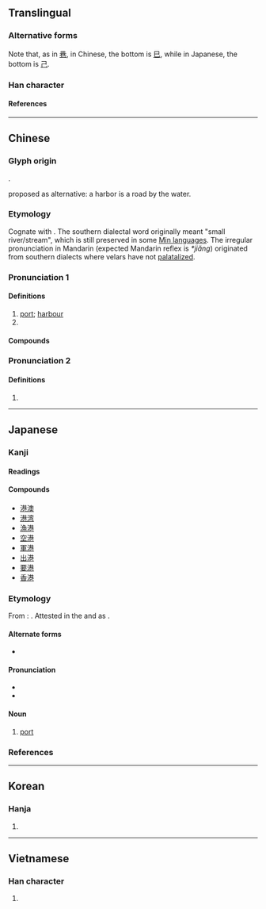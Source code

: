 {{also|巻}}
{{character info/new}}
{{character info/new|0x2f908}}
==Translingual==
{{ja-forms|港|港|港}}

===Alternative forms===
Note that, as in [[巷]], in Chinese, the bottom is [[巳]], while in Japanese, the bottom is [[己]].

===Han character===
{{Han char|rn=85|rad=水|as=09|sn=12|four=34117|canj=ETCU|ids=⿰氵巷}}

====References====
{{Han ref|kx=0635.040|dkj=17783|dj=1042.020|hdz=31668.070|uh=6E2F}}

----

==Chinese==
{{zh-forms}}

===Glyph origin===
{{Han etym}}
{{Han compound|水|巷|ls=psc|c1=s|c2=p|alt1=氵}}.

{{liushu|ic}} proposed as alternative: a harbor is a road by the water.

===Etymology===
Cognate with {{och-l|江|river}}. The southern dialectal word originally meant "small river/stream", which is still preserved in some [[w:Min Chinese|Min languages]]. The irregular pronunciation in Mandarin (expected Mandarin reflex is ''*jiǎng'') originated from southern dialects where velars have not [[w:Palatalization_(sound_change)#Mandarin_Chinese|palatalized]].

===Pronunciation 1===
{{zh-pron
|m=gǎng
|m-s=gang3
|c=gong2
|h=pfs=kóng
|md=gē̤ng
|mn=káng
|w=2kaan
|ma=
|mc=1
|oc=1
|cat=n,pn
}}

====Definitions====
{{zh-hanzi}}

# [[port]]; [[harbour]]
# {{zh-abbrev|香港|Hong Kong}}

====Compounds====
{{zh-der|港澳|港幣|港埠|港汊|港警|港商|港式|港臺|港臺文學|港灣|港務|港紙|香港|港九|港島|不凍港|入港|內港|出港|北方大港|北港鎮|千足港條|卡港會議|商港|塘沽新港|塞得港|外港|太子港|安平港|封港|工業港|巨港|布雷爾港|引港|新港鄉|斷港絕潢|汊港|河口港|海港|海港檢疫|港劇|港務局|港口|港客|港市|港星|港片|港都|漁港|珍珠港|自由港|臺中港|虎門港|西班牙港|貔子窩港|超深水港|軍港|通商港|連雲港|避風港|領港|香港腳|香港衫|馬尾港|馬賽港|高雄港|鹿港|黃石港|太湖港|新港|東港}}

===Pronunciation 2===
{{zh-pron
|m=hòng
|mc=2
|oc=2
|cat=a
}}

====Definitions====
{{zh-hanzi}}

# {{zh-only|港洞}}
{{zh-cat|Elementary}}

----

==Japanese==

===Kanji===
{{ja-kanji|grade=3|rs=水09}}

====Readings====
{{ja-readings
|goon=こう<こう
|kanon=こう<かう
|kun=みなと-
}}

====Compounds====
{{der-top}}
* [[港澳]]
* [[港湾]]
* [[漁港]]
* [[空港]]
* [[軍港]]
* [[出港]]
* [[要港]]
* [[香港]]
{{der-bottom}}

===Etymology===
{{wikipedia|lang=ja}}
{{ja-kanjitab|みなと|yomi=k}}
From {{inh|ja|ojp|-}}: {{ja-compound|水|み|な|な|門|と|t1=water|pos2=possessive particle|t3=gate}}. Attested in the ''{{w|Kojiki}}'' and ''{{w|Nihon Shoki}}'' as {{ja-l|水門}}. {{attention|ja|Confirm the etymology is from Old Japanese}}

====Alternate forms====
* {{ja-l|湊}}

====Pronunciation====
* {{audio|Ja-Minato.oga|Audio|lang=ja}}
* {{ja-pron|みなと|yomi=k|acc=h|acc_ref=NHK}}

====Noun====
{{ja-noun|みなと}}

# [[port]]

===References===
<references/>

----

==Korean==

===Hanja===
{{ko-hanja|hangeul=항|eumhun=|mr=hang|y=hang}}

# {{defn|lang=ko|sort=水09}}

----

==Vietnamese==

===Han character===
{{vi-hantu|[[cảng]]|rs=水09}}

# {{defn|lang=vi|sort=水09}}